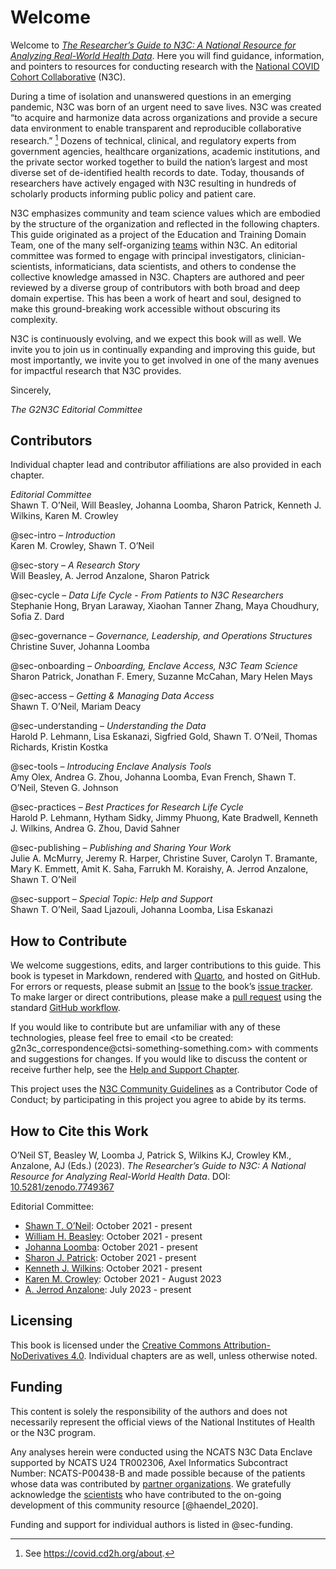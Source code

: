 # Welcome {.unnumbered #sec-welcome}

Welcome to [*The Researcher's Guide to N3C: A National Resource for Analyzing Real-World Health Data*](https://national-covid-cohort-collaborative.github.io/guide-to-n3c-v1/).
Here you will find guidance, information, and pointers to resources for conducting research with the [National COVID Cohort Collaborative](https://ncats.nih.gov/n3c) (N3C).

During a time of isolation and unanswered questions in an emerging pandemic, N3C was born of an urgent need to save lives.
N3C was created "to acquire and harmonize data across organizations and provide a secure data environment to enable transparent and reproducible collaborative research." ^[See <https://covid.cd2h.org/about>.] Dozens of technical, clinical, and regulatory experts from government agencies, healthcare organizations, academic institutions, and the private sector worked together to build the nation's largest and most diverse set of de-identified health records to date.
Today, thousands of researchers have actively engaged with N3C resulting in hundreds of scholarly products informing public policy and patient care.

N3C emphasizes community and team science values which are embodied by the structure of the organization and reflected in the following chapters.
This guide originated as a project of the Education and Training Domain Team, one of the many self-organizing [teams](#sec-onboarding-dt) within N3C.
An editorial committee was formed to engage with principal investigators, clinician-scientists, informaticians, data scientists, and others to condense the collective knowledge amassed in N3C.
Chapters are authored and peer reviewed by a diverse group of contributors with both broad and deep domain expertise.
This has been a work of heart and soul, designed to make this ground-breaking work accessible without obscuring its complexity.

N3C is continuously evolving, and we expect this book will as well.
We invite you to join us in continually expanding and improving this guide, but most importantly, we invite you to get involved in one of the many avenues for impactful research that N3C provides.

Sincerely,

_The G2N3C Editorial Committee_

## Contributors {#sec-welcome-contributors}

Individual chapter lead and contributor affiliations are also provided in each chapter.

_Editorial Committee_<br>
Shawn T. O'Neil, Will Beasley, Johanna Loomba, Sharon Patrick, Kenneth J. Wilkins, Karen M. Crowley

@sec-intro -- _Introduction_<br>
Karen M. Crowley, Shawn T. O'Neil

@sec-story -- _A Research Story_<br>
Will Beasley, A. Jerrod Anzalone, Sharon Patrick

@sec-cycle -- _Data Life Cycle - From Patients to N3C Researchers_<br>
Stephanie Hong, Bryan Laraway, Xiaohan Tanner Zhang, Maya Choudhury, Sofia Z. Dard

@sec-governance -- _Governance, Leadership, and Operations Structures_<br>
Christine Suver, Johanna Loomba

@sec-onboarding -- _Onboarding, Enclave Access, N3C Team Science_<br>
Sharon Patrick, Jonathan F. Emery, Suzanne McCahan, Mary Helen Mays

@sec-access -- _Getting & Managing Data Access_<br>
Shawn T. O'Neil, Mariam Deacy

@sec-understanding -- _Understanding the Data_<br>
Harold P. Lehmann, Lisa Eskanazi, Sigfried Gold, Shawn T. O'Neil, Thomas Richards, Kristin Kostka

@sec-tools -- _Introducing Enclave Analysis Tools_<br>
Amy Olex, Andrea G. Zhou, Johanna Loomba, Evan French, Shawn T. O'Neil, Steven G. Johnson

@sec-practices -- _Best Practices for Research Life Cycle_<br>
Harold P. Lehmann, Hytham Sidky, Jimmy Phuong, Kate Bradwell, Kenneth J. Wilkins, Andrea G. Zhou, David Sahner

@sec-publishing -- _Publishing and Sharing Your Work_<br>
Julie A. McMurry, Jeremy R. Harper, Christine Suver, Carolyn T. Bramante, Mary K. Emmett, Amit K. Saha, Farrukh M. Koraishy, A. Jerrod Anzalone, Shawn T. O'Neil

@sec-support -- _Special Topic: Help and Support_<br>
Shawn T. O'Neil, Saad Ljazouli, Johanna Loomba, Lisa Eskanazi

## How to Contribute {#sec-welcome-contribute}

We welcome suggestions, edits, and larger contributions to this guide.
This book is typeset in Markdown, rendered with [Quarto](https://quarto.org/), and hosted on GitHub.
For errors or requests, please submit an [Issue](https://docs.github.com/en/issues/tracking-your-work-with-issues/about-issues)
to the book's [issue tracker](https://github.com/National-COVID-Cohort-Collaborative/guide-to-n3c-v1/issues).
To make larger or direct contributions, please make a [pull request](https://github.com/National-COVID-Cohort-Collaborative/guide-to-n3c-v1/pulls) using the standard [GitHub workflow](https://docs.github.com/en/get-started/quickstart/contributing-to-projects).

If you would like to contribute but are unfamiliar with any of these technologies, please feel free to email <to be created: g2n3c_correspondence@ctsi-something-something.com> with comments and suggestions for changes.
If you would like to discuss the content or receive further help, see the [Help and Support Chapter](chapters/support.md).

This project uses  the [N3C Community Guidelines](https://github.com/National-COVID-Cohort-Collaborative/guide-to-n3c-v1/blob/main/CODE_OF_CONDUCT.md) as a Contributor Code of Conduct;
by participating in this project you agree to abide by its terms.

## How to Cite this Work {#sec-welcome-cite}

O'Neil ST, Beasley W, Loomba J, Patrick S, Wilkins KJ, Crowley KM., Anzalone, AJ (Eds.) (2023).
_The Researcher's Guide to N3C: A National Resource for Analyzing Real-World Health Data_.
DOI: [10.5281/zenodo.7749367](https://zenodo.org/record/7749367#.ZEgPD3bMJmM)

Editorial Committee:

* [Shawn T. O'Neil](https://orcid.org/0000-0001-6220-7080): October 2021 - present
* [William H. Beasley](https://orcid.org/0000-0002-5613-5006): October 2021 - present
* [Johanna Loomba](https://orcid.org/0000-0003-3673-5423): October 2021 - present
* [Sharon J. Patrick](https://orcid.org/0000-0001-6535-2013): October 2021 - present
* [Kenneth J. Wilkins](https://orcid.org/0000-0003-0531-7165): October 2021 - present
* [Karen M. Crowley](https://orcid.org/0000-0002-1995-6358): October 2021 - August 2023
* [A. Jerrod Anzalone](https://orcid.org/0000-0002-3212-7845): July 2023 - present

## Licensing {#sec-welcome-licensing}

This book is licensed under the [Creative Commons Attribution-NoDerivatives 4.0](https://creativecommons.org/licenses/by-nd/4.0/).
Individual chapters are as well, unless otherwise noted.

## Funding {#sec-welcome-funding}

This content is solely the responsibility of the authors and does not necessarily represent the official views of the National Institutes of Health or the N3C program.

Any analyses herein were conducted using the NCATS N3C Data Enclave supported by NCATS U24 TR002306, Axel Informatics Subcontract Number: NCATS-P00438-B and made possible because of the patients whose data was contributed by [partner organizations](https://covid.cd2h.org/dtas).
We gratefully acknowledge the [scientists](https://covid.cd2h.org/acknowledgements) who have contributed to the on-going development of this community resource [@haendel_2020].

Funding and support for individual authors is listed in @sec-funding.
